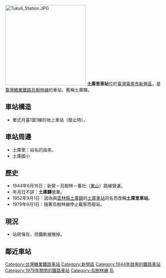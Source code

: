 {{coord|23.321470|120.342922|display=title}}
{{Infobox Station
|RouteType=不指定
|Title=土庫里車站
|EngTitle=Tukuli Station
|ImageName=Tukuli Station 02.JPG
|ImageSize=260px
|Operator=[[台灣糖業公司|臺灣糖業公司]]
|Line=[[烏樹林線|烏樹林線]]（廢止）
|Place=[[臺南市|臺南市]][[新營區|新營區]]
|StartDate=1944年6月16日
|EndDate=1979年9月1日
|Code=無
}}
[[File:Tukuli_Station.JPG|260px]]
'''土庫里車站'''位於[[臺灣|臺灣]][[臺南市|臺南市]][[新營區|新營區]]，是[[臺灣糖業鐵路|臺灣糖業鐵路]][[烏樹林線|烏樹林線]]的車站，舊稱土庫驛。

== 車站構造 ==
*單式月臺1面1線的地上車站（廢止時）。

== 車站周邊 ==
*土庫里：站名的由來。
*土庫國小

== 歷史 ==
*1944年6月16日：新營－烏樹林－番社（[[東山車站_(臺南市)|東山]]）路線營運。
*年月日不詳：'''土庫驛'''營業。
*1952年9月1日：因為與[[雲林縣|雲林縣]][[土庫鎮|土庫鎮]]的[[土庫車站|土庫車站]]同名而改稱'''土庫里車站'''。
*1979年9月1日：隨著烏樹林線停止載客而廢站。

== 現況 ==
*站房保存，但鐵軌被撤掉。

== 鄰近車站 ==
{{start rail box|[[台灣糖業鐵路|台灣糖業鐵路]]}}
{{s-abandoned|[[新營車站|北新]]}}
{{s-line|[[烏樹林線|烏樹林線]]|（廢止）|gray}}
{{s-abandoned|[[福安車站|福安車站]]}}
{{end box}}


{{烏樹林線}}
[[Category:台灣糖業鐵路車站|Category:台灣糖業鐵路車站]]
[[Category:新營區|Category:新營區]]
[[Category:1944年啟用的鐵路車站|Category:1944年啟用的鐵路車站]]
[[Category:1979年關閉的鐵路車站|Category:1979年關閉的鐵路車站]]
[[Category:烏樹林線|Category:烏樹林線]]
[[Category:台灣鐵路廢站|烏]]
